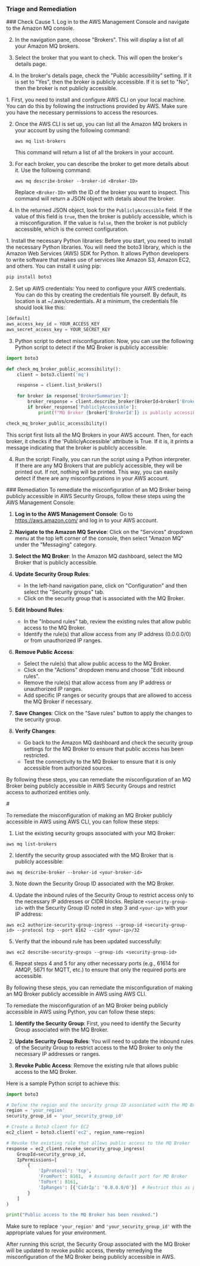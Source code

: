 
### Triage and Remediation
<Tabs>

<Tab title='Cause'>
### Check Cause
<AccordionGroup>
<Accordion title='Using Console' defaultOpen='true'>
1. Log in to the AWS Management Console and navigate to the Amazon MQ console.

2. In the navigation pane, choose "Brokers". This will display a list of all your Amazon MQ brokers.

3. Select the broker that you want to check. This will open the broker's details page.

4. In the broker's details page, check the "Public accessibility" setting. If it is set to "Yes", then the broker is publicly accessible. If it is set to "No", then the broker is not publicly accessible.
</Accordion>

<Accordion title='Using CLI'>
1. First, you need to install and configure AWS CLI on your local machine. You can do this by following the instructions provided by AWS. Make sure you have the necessary permissions to access the resources.

2. Once the AWS CLI is set up, you can list all the Amazon MQ brokers in your account by using the following command:

   ```
   aws mq list-brokers
   ```

   This command will return a list of all the brokers in your account.

3. For each broker, you can describe the broker to get more details about it. Use the following command:

   ```
   aws mq describe-broker --broker-id <Broker-ID>
   ```

   Replace `<Broker-ID>` with the ID of the broker you want to inspect. This command will return a JSON object with details about the broker.

4. In the returned JSON object, look for the `PubliclyAccessible` field. If the value of this field is `true`, then the broker is publicly accessible, which is a misconfiguration. If the value is `false`, then the broker is not publicly accessible, which is the correct configuration.
</Accordion>

<Accordion title='Using Python'>
1. Install the necessary Python libraries: Before you start, you need to install the necessary Python libraries. You will need the boto3 library, which is the Amazon Web Services (AWS) SDK for Python. It allows Python developers to write software that makes use of services like Amazon S3, Amazon EC2, and others. You can install it using pip:

```python
pip install boto3
```

2. Set up AWS credentials: You need to configure your AWS credentials. You can do this by creating the credentials file yourself. By default, its location is at ~/.aws/credentials. At a minimum, the credentials file should look like this:

```python
[default]
aws_access_key_id = YOUR_ACCESS_KEY
aws_secret_access_key = YOUR_SECRET_KEY
```

3. Python script to detect misconfiguration: Now, you can use the following Python script to detect if the MQ Broker is publicly accessible:

```python
import boto3

def check_mq_broker_public_accessibility():
    client = boto3.client('mq')

    response = client.list_brokers()

    for broker in response['BrokerSummaries']:
        broker_response = client.describe_broker(BrokerId=broker['BrokerId'])
        if broker_response['PubliclyAccessible']:
            print(f"MQ Broker {broker['BrokerId']} is publicly accessible.")

check_mq_broker_public_accessibility()
```

This script first lists all the MQ Brokers in your AWS account. Then, for each broker, it checks if the 'PubliclyAccessible' attribute is True. If it is, it prints a message indicating that the broker is publicly accessible.

4. Run the script: Finally, you can run the script using a Python interpreter. If there are any MQ Brokers that are publicly accessible, they will be printed out. If not, nothing will be printed. This way, you can easily detect if there are any misconfigurations in your AWS account.
</Accordion>

</AccordionGroup>
</Tab>
<Tab title='Remediation'>
### Remediation

<AccordionGroup>
<Accordion title='Using Console' defaultOpen='true'>
To remediate the misconfiguration of an MQ Broker being publicly accessible in AWS Security Groups, follow these steps using the AWS Management Console:

1. **Log in to the AWS Management Console**: Go to https://aws.amazon.com/ and log in to your AWS account.

2. **Navigate to the Amazon MQ Service**: Click on the "Services" dropdown menu at the top left corner of the console, then select "Amazon MQ" under the "Messaging" category.

3. **Select the MQ Broker**: In the Amazon MQ dashboard, select the MQ Broker that is publicly accessible.

4. **Update Security Group Rules**:
   - In the left-hand navigation pane, click on "Configuration" and then select the "Security groups" tab.
   - Click on the security group that is associated with the MQ Broker.

5. **Edit Inbound Rules**:
   - In the "Inbound rules" tab, review the existing rules that allow public access to the MQ Broker.
   - Identify the rule(s) that allow access from any IP address (0.0.0.0/0) or from unauthorized IP ranges.

6. **Remove Public Access**:
   - Select the rule(s) that allow public access to the MQ Broker.
   - Click on the "Actions" dropdown menu and choose "Edit inbound rules".
   - Remove the rule(s) that allow access from any IP address or unauthorized IP ranges.
   - Add specific IP ranges or security groups that are allowed to access the MQ Broker if necessary.

7. **Save Changes**: Click on the "Save rules" button to apply the changes to the security group.

8. **Verify Changes**:
   - Go back to the Amazon MQ dashboard and check the security group settings for the MQ Broker to ensure that public access has been restricted.
   - Test the connectivity to the MQ Broker to ensure that it is only accessible from authorized sources.

By following these steps, you can remediate the misconfiguration of an MQ Broker being publicly accessible in AWS Security Groups and restrict access to authorized entities only.
</Accordion>

<Accordion title='Using CLI'>
#

To remediate the misconfiguration of making an MQ Broker publicly accessible in AWS using AWS CLI, you can follow these steps:

1. List the existing security groups associated with your MQ Broker:
```
aws mq list-brokers
```

2. Identify the security group associated with the MQ Broker that is publicly accessible:
```
aws mq describe-broker --broker-id <your-broker-id>
```

3. Note down the Security Group ID associated with the MQ Broker.

4. Update the inbound rules of the Security Group to restrict access only to the necessary IP addresses or CIDR blocks. Replace `<security-group-id>` with the Security Group ID noted in step 3 and `<your-ip>` with your IP address:
```
aws ec2 authorize-security-group-ingress --group-id <security-group-id> --protocol tcp --port 8162 --cidr <your-ip>/32
```

5. Verify that the inbound rule has been updated successfully:
```
aws ec2 describe-security-groups --group-ids <security-group-id>
```

6. Repeat steps 4 and 5 for any other necessary ports (e.g., 61614 for AMQP, 5671 for MQTT, etc.) to ensure that only the required ports are accessible.

By following these steps, you can remediate the misconfiguration of making an MQ Broker publicly accessible in AWS using AWS CLI.
</Accordion>

<Accordion title='Using Python'>
To remediate the misconfiguration of an MQ Broker being publicly accessible in AWS using Python, you can follow these steps:

1. **Identify the Security Group**: First, you need to identify the Security Group associated with the MQ Broker.

2. **Update Security Group Rules**: You will need to update the inbound rules of the Security Group to restrict access to the MQ Broker to only the necessary IP addresses or ranges.

3. **Revoke Public Access**: Remove the existing rule that allows public access to the MQ Broker.

Here is a sample Python script to achieve this:

```python
import boto3

# Define the region and the security group ID associated with the MQ Broker
region = 'your_region'
security_group_id = 'your_security_group_id'

# Create a Boto3 client for EC2
ec2_client = boto3.client('ec2', region_name=region)

# Revoke the existing rule that allows public access to the MQ Broker
response = ec2_client.revoke_security_group_ingress(
    GroupId=security_group_id,
    IpPermissions=[
        {
            'IpProtocol': 'tcp',
            'FromPort': 8161,  # Assuming default port for MQ Broker
            'ToPort': 8161,
            'IpRanges': [{'CidrIp': '0.0.0.0/0'}]  # Restrict this as per your requirement
        }
    ]
)

print("Public access to the MQ Broker has been revoked.")
```

Make sure to replace `'your_region'` and `'your_security_group_id'` with the appropriate values for your environment.

After running this script, the Security Group associated with the MQ Broker will be updated to revoke public access, thereby remedying the misconfiguration of the MQ Broker being publicly accessible in AWS.
</Accordion>

</AccordionGroup>
</Tab>
</Tabs>
